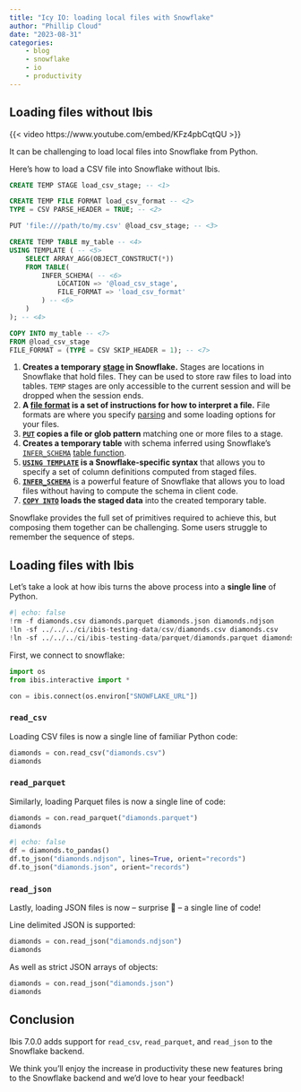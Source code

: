 ```yaml
---
title: "Icy IO: loading local files with Snowflake"
author: "Phillip Cloud"
date: "2023-08-31"
categories:
    - blog
    - snowflake
    - io
    - productivity
---
```

## Loading files without Ibis

{{< video https://www.youtube.com/embed/KFz4pbCqtQU >}}

It can be challenging to load local files into Snowflake from Python.

Here's how to load a CSV file into Snowflake without Ibis.

```sql
CREATE TEMP STAGE load_csv_stage; -- <1>

CREATE TEMP FILE FORMAT load_csv_format -- <2>
TYPE = CSV PARSE_HEADER = TRUE; -- <2>

PUT 'file:///path/to/my.csv' @load_csv_stage; -- <3>

CREATE TEMP TABLE my_table -- <4>
USING TEMPLATE ( -- <5>
    SELECT ARRAY_AGG(OBJECT_CONSTRUCT(*))
    FROM TABLE(
        INFER_SCHEMA( -- <6>
            LOCATION => '@load_csv_stage',
            FILE_FORMAT => 'load_csv_format'
        ) -- <6>
    )
); -- <4>

COPY INTO my_table -- <7>
FROM @load_csv_stage
FILE_FORMAT = (TYPE = CSV SKIP_HEADER = 1); -- <7>
```

1. **Creates a temporary [stage](https://docs.snowflake.com/en/sql-reference/sql/create-stage) in Snowflake.** Stages are locations in Snowflake that hold files. They can be used to store raw files to load into tables. `TEMP` stages are only accessible to the current session and will be dropped when the session ends.
2. **A [file format](https://docs.snowflake.com/en/sql-reference/sql/create-file-format) is a set of instructions for how to interpret a file.** File formats are where you specify [parsing](https://docs.snowflake.com/sql-reference/sql/create-file-format#type-csv) and some loading options for your files.
3. **[`PUT`](https://docs.snowflake.com/en/sql-reference/sql/put) copies a file or glob pattern** matching one or more files to a stage.
4. **Creates a temporary table** with schema inferred using Snowflake's [`INFER_SCHEMA`](https://docs.snowflake.com/en/sql-reference/functions/infer_schema) [table function](https://docs.snowflake.com/en/sql-reference/functions-table).
5. **[`USING TEMPLATE`](https://docs.snowflake.com/sql-reference/sql/create-table#create-table-using-template) is a Snowflake-specific syntax** that allows you to specify a set of column definitions computed from staged files.
6. **[`INFER_SCHEMA`](https://docs.snowflake.com/en/sql-reference/functions/infer_schema)** is a powerful feature of Snowflake that allows you to load files without having to compute the schema in client code.
7. **[`COPY INTO`](https://docs.snowflake.com/en/sql-reference/sql/copy-into-table) loads the staged data** into the created temporary table.

Snowflake provides the full set of primitives required to achieve this, but
composing them together can be challenging. Some users struggle to remember the
sequence of steps.

## Loading files with Ibis

Let's take a look at how ibis turns the above process into a **single line** of Python.

```python
#| echo: false
!rm -f diamonds.csv diamonds.parquet diamonds.json diamonds.ndjson
!ln -sf ../../../ci/ibis-testing-data/csv/diamonds.csv diamonds.csv
!ln -sf ../../../ci/ibis-testing-data/parquet/diamonds.parquet diamonds.parquet
```

First, we connect to snowflake:

```python
import os
from ibis.interactive import *

con = ibis.connect(os.environ["SNOWFLAKE_URL"])
```

### `read_csv`

Loading CSV files is now a single line of familiar Python code:

```python
diamonds = con.read_csv("diamonds.csv")
diamonds
```

### `read_parquet`

Similarly, loading Parquet files is now a single line of code:

```python
diamonds = con.read_parquet("diamonds.parquet")
diamonds
```

```python
#| echo: false
df = diamonds.to_pandas()
df.to_json("diamonds.ndjson", lines=True, orient="records")
df.to_json("diamonds.json", orient="records")
```

### `read_json`

Lastly, loading JSON files is now -- surprise 🥳 -- a single line of code!

Line delimited JSON is supported:

```python
diamonds = con.read_json("diamonds.ndjson")
diamonds
```

As well as strict JSON arrays of objects:

```python
diamonds = con.read_json("diamonds.json")
diamonds
```

## Conclusion

Ibis 7.0.0 adds support for `read_csv`, `read_parquet`, and `read_json` to the
Snowflake backend.

We think you'll enjoy the increase in productivity these new features bring to the
Snowflake backend and we'd love to hear your feedback!
